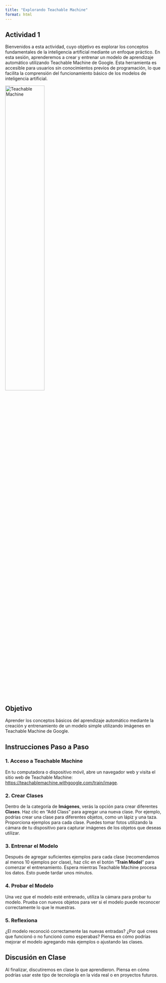 ```yaml
---
title: "Explorando Teachable Machine"
format: html
---
```


## Actividad 1

Bienvenidos a esta actividad, cuyo objetivo es explorar los conceptos fundamentales de la inteligencia artificial mediante un enfoque práctico. 
En esta sesión, aprenderemos a crear y entrenar un modelo de aprendizaje automático utilizando Teachable Machine de Google. 
Esta herramienta es accesible para usuarios sin conocimientos previos de programación, lo que facilita la comprensión del funcionamiento básico de los modelos de inteligencia artificial.


[![Teachable Machine](imagesTM/00_tm_ilustration.png){width=50% .center}](https://teachablemachine.withgoogle.com/train/image)

## Objetivo

Aprender los conceptos básicos del aprendizaje automático mediante la creación y entrenamiento de un modelo simple utilizando imágenes en Teachable Machine de Google.

## Instrucciones Paso a Paso

### 1. Acceso a Teachable Machine

En tu computadora o dispositivo móvil, abre un navegador web y visita el sitio web de Teachable Machine: [https://teachablemachine.withgoogle.com/train/image](https://teachablemachine.withgoogle.com/train/image).

### 2. Crear Clases

Dentro de la categoría de **Imágenes**, verás la opción para crear diferentes **Clases**.
Haz clic en "Add Class" para agregar una nueva clase. Por ejemplo, podrías crear una clase para diferentes objetos, como un lápiz y una taza.
Proporciona ejemplos para cada clase. Puedes tomar fotos utilizando la cámara de tu dispositivo para capturar imágenes de los objetos que deseas utilizar.

### 3. Entrenar el Modelo

Después de agregar suficientes ejemplos para cada clase (recomendamos al menos 10 ejemplos por clase), haz clic en el botón “**Train Model**” para comenzar el entrenamiento.
Espera mientras Teachable Machine procesa los datos. Esto puede tardar unos minutos.

### 4. Probar el Modelo

Una vez que el modelo esté entrenado, utiliza la cámara para probar tu modelo.
Prueba con nuevos objetos para ver si el modelo puede reconocer correctamente lo que le muestras.

### 5. Reflexiona

¿El modelo reconoció correctamente las nuevas entradas? ¿Por qué crees que funcionó o no funcionó como esperabas?
Piensa en cómo podrías mejorar el modelo agregando más ejemplos o ajustando las clases.

## Discusión en Clase

Al finalizar, discutiremos en clase lo que aprendieron. Piensa en cómo podrías usar este tipo de tecnología en la vida real o en proyectos futuros.

